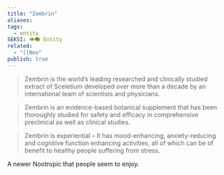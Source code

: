 ```yaml
---
title: "Zembrin"
aliases: 
tags:
  - entity
SEKSI: 👁️‍🗨️ Entity
related:
  - "[[Noo"
publish: true
---
```



> Zembrin is the world’s leading researched and clinically studied extract of Sceletium developed over more than a decade by an international team of scientists and physicians.

> Zembrin is an evidence-based botanical supplement that has been thoroughly studied for safety and efficacy in comprehensive preclinical as well as clinical studies.

> Zembrin is experiential – It has mood-enhancing, anxiety-reducing and cognitive function enhancing activities, all of which can be of benefit to healthy people suffering from stress.


A newer <Link href="/c/nootropic" className="text-[var(--color-primary)] hover:underline hover:text-[var(--color-secondary)] transition-colors font-medium">Nootropic</Link> that people seem to enjoy.

